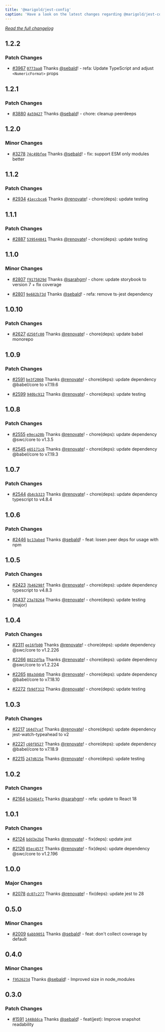 ```yaml
---
title: '@marigold/jest-config'
caption: 'Have a look on the latest changes regarding @marigold/jest-config'
---
```


_[Read the full changelog](https://github.com/marigold-ui/marigold/blob/main/config/jest/CHANGELOG.md)_

## 1.2.2

### Patch Changes

- [#3967](https://github.com/marigold-ui/marigold/pull/3967) [`0773aa8`](https://github.com/marigold-ui/marigold/commit/0773aa8cd6ee71faf4f0d04f80f33cbe7fc56202) Thanks [@sebald](https://github.com/sebald)! - refa: Update TypeScript and adjust `<NumericFormat>` props

## 1.2.1

### Patch Changes

- [#3880](https://github.com/marigold-ui/marigold/pull/3880) [`4a59427`](https://github.com/marigold-ui/marigold/commit/4a59427fc1d4c14b1971c07778de1977cdde5dda) Thanks [@sebald](https://github.com/sebald)! - chore: cleanup peerdeeps

## 1.2.0

### Minor Changes

- [#3278](https://github.com/marigold-ui/marigold/pull/3278) [`74c49bfee`](https://github.com/marigold-ui/marigold/commit/74c49bfeed05cf2e20cf2c93ff59654002e4e747) Thanks [@sebald](https://github.com/sebald)! - fix: support ESM only modules better

## 1.1.2

### Patch Changes

- [#2934](https://github.com/marigold-ui/marigold/pull/2934) [`41eccbce6`](https://github.com/marigold-ui/marigold/commit/41eccbce6e78e33e3c769adb5dd4b52a7ad43c92) Thanks [@renovate](https://github.com/apps/renovate)! - chore(deps): update testing

## 1.1.1

### Patch Changes

- [#2887](https://github.com/marigold-ui/marigold/pull/2887) [`539544841`](https://github.com/marigold-ui/marigold/commit/53954484120a34460ddb5bb6f3b3bc7106f2ce63) Thanks [@renovate](https://github.com/apps/renovate)! - chore(deps): update testing

## 1.1.0

### Minor Changes

- [#2807](https://github.com/marigold-ui/marigold/pull/2807) [`f9175829d`](https://github.com/marigold-ui/marigold/commit/f9175829db6ab268a6c9620430a99a69d0d57c7c) Thanks [@sarahgm](https://github.com/sarahgm)! - chore: update storybook to version 7 + fix coverage

- [#2801](https://github.com/marigold-ui/marigold/pull/2801) [`9e682b73d`](https://github.com/marigold-ui/marigold/commit/9e682b73dafd03ca59df1f4aba71cc284a7df296) Thanks [@sebald](https://github.com/sebald)! - refa: remove ts-jest dependency

## 1.0.10

### Patch Changes

- [#2627](https://github.com/marigold-ui/marigold/pull/2627) [`d250fc00`](https://github.com/marigold-ui/marigold/commit/d250fc0041f2beca498107d3e60e2d50e9ffb293) Thanks [@renovate](https://github.com/apps/renovate)! - chore(deps): update babel monorepo

## 1.0.9

### Patch Changes

- [#2591](https://github.com/marigold-ui/marigold/pull/2591) [`be3f2060`](https://github.com/marigold-ui/marigold/commit/be3f20600b195f62d8d5bc1b784329d7bf152d9a) Thanks [@renovate](https://github.com/apps/renovate)! - chore(deps): update dependency @babel/core to v7.19.6

- [#2599](https://github.com/marigold-ui/marigold/pull/2599) [`940bc912`](https://github.com/marigold-ui/marigold/commit/940bc912d30b311e275174bc6ada34a996e8c767) Thanks [@renovate](https://github.com/apps/renovate)! - chore(deps): update testing

## 1.0.8

### Patch Changes

- [#2555](https://github.com/marigold-ui/marigold/pull/2555) [`e9eca20b`](https://github.com/marigold-ui/marigold/commit/e9eca20b13f087edf6897fd90c49460ec258f257) Thanks [@renovate](https://github.com/apps/renovate)! - chore(deps): update dependency @swc/core to v1.3.5

- [#2545](https://github.com/marigold-ui/marigold/pull/2545) [`e65171c6`](https://github.com/marigold-ui/marigold/commit/e65171c6b30f0091491a7e0394e5ddafc0d72bf4) Thanks [@renovate](https://github.com/apps/renovate)! - chore(deps): update dependency @babel/core to v7.19.3

## 1.0.7

### Patch Changes

- [#2544](https://github.com/marigold-ui/marigold/pull/2544) [`db4cb323`](https://github.com/marigold-ui/marigold/commit/db4cb323ed6b58fac1ba424ca50349bdb981bc6b) Thanks [@renovate](https://github.com/apps/renovate)! - chore(deps): update dependency typescript to v4.8.4

## 1.0.6

### Patch Changes

- [#2446](https://github.com/marigold-ui/marigold/pull/2446) [`bc13abed`](https://github.com/marigold-ui/marigold/commit/bc13abedb3abc56cf6e1cc9ea8725b99c9eb9468) Thanks [@sebald](https://github.com/sebald)! - feat: losen peer deps for usage with npm

## 1.0.5

### Patch Changes

- [#2423](https://github.com/marigold-ui/marigold/pull/2423) [`7b46298f`](https://github.com/marigold-ui/marigold/commit/7b46298f0461fa07947768fe6caba0f9645a9ea9) Thanks [@renovate](https://github.com/apps/renovate)! - chore(deps): update dependency typescript to v4.8.3

- [#2437](https://github.com/marigold-ui/marigold/pull/2437) [`23a78264`](https://github.com/marigold-ui/marigold/commit/23a78264cf713ebf439c264a45ff946fd58472de) Thanks [@renovate](https://github.com/apps/renovate)! - chore(deps): update testing (major)

## 1.0.4

### Patch Changes

- [#2311](https://github.com/marigold-ui/marigold/pull/2311) [`ee16fb00`](https://github.com/marigold-ui/marigold/commit/ee16fb0036ee6e19e3d0a98e3ecc5f87db382cdf) Thanks [@renovate](https://github.com/apps/renovate)! - chore(deps): update dependency @swc/core to v1.2.226

* [#2266](https://github.com/marigold-ui/marigold/pull/2266) [`8022dfba`](https://github.com/marigold-ui/marigold/commit/8022dfba77317d2fd0ff263942b92a57be276505) Thanks [@renovate](https://github.com/apps/renovate)! - chore(deps): update dependency @swc/core to v1.2.224

- [#2265](https://github.com/marigold-ui/marigold/pull/2265) [`88a3d4b0`](https://github.com/marigold-ui/marigold/commit/88a3d4b030e67e46a4af429b01a884195601b7a2) Thanks [@renovate](https://github.com/apps/renovate)! - chore(deps): update dependency @babel/core to v7.18.10

* [#2272](https://github.com/marigold-ui/marigold/pull/2272) [`fb9df312`](https://github.com/marigold-ui/marigold/commit/fb9df312e50a5d4be27a528e339f0d2c5768324d) Thanks [@renovate](https://github.com/apps/renovate)! - chore(deps): update testing

## 1.0.3

### Patch Changes

- [#2217](https://github.com/marigold-ui/marigold/pull/2217) [`164d7caf`](https://github.com/marigold-ui/marigold/commit/164d7caf24ab4b14060bc6af73e230d981d30a83) Thanks [@renovate](https://github.com/apps/renovate)! - chore(deps): update dependency jest-watch-typeahead to v2

* [#2221](https://github.com/marigold-ui/marigold/pull/2221) [`c60f8527`](https://github.com/marigold-ui/marigold/commit/c60f8527cc4d61c3b7d8eeb2ec29a0cd7679e8dc) Thanks [@renovate](https://github.com/apps/renovate)! - chore(deps): update dependency @babel/core to v7.18.9

- [#2215](https://github.com/marigold-ui/marigold/pull/2215) [`247d615e`](https://github.com/marigold-ui/marigold/commit/247d615e9b127c3f2a94d0ad7561c09d11000366) Thanks [@renovate](https://github.com/apps/renovate)! - chore(deps): update testing

## 1.0.2

### Patch Changes

- [#2164](https://github.com/marigold-ui/marigold/pull/2164) [`b43464fc`](https://github.com/marigold-ui/marigold/commit/b43464fce6f7e2662b27313c6f74190e8c0f540f) Thanks [@sarahgm](https://github.com/sarahgm)! - refa: update to React 18

## 1.0.1

### Patch Changes

- [#2124](https://github.com/marigold-ui/marigold/pull/2124) [`bdd3e2bd`](https://github.com/marigold-ui/marigold/commit/bdd3e2bd04af7e1419b4264935967bf2e3990040) Thanks [@renovate](https://github.com/apps/renovate)! - fix(deps): update jest

* [#2126](https://github.com/marigold-ui/marigold/pull/2126) [`85ec457f`](https://github.com/marigold-ui/marigold/commit/85ec457f974d9ffa326330096b0532c32b1ca37a) Thanks [@renovate](https://github.com/apps/renovate)! - fix(deps): update dependency @swc/core to v1.2.196

## 1.0.0

### Major Changes

- [#2078](https://github.com/marigold-ui/marigold/pull/2078) [`dc07c277`](https://github.com/marigold-ui/marigold/commit/dc07c2773c8c248eb47f02b08a3df3048fd4261c) Thanks [@renovate](https://github.com/apps/renovate)! - fix(deps): update jest to 28

## 0.5.0

### Minor Changes

- [#2009](https://github.com/marigold-ui/marigold/pull/2009) [`6abb9051`](https://github.com/marigold-ui/marigold/commit/6abb90515312af180fe799a61e97ced49dfce4e6) Thanks [@sebald](https://github.com/sebald)! - feat: don't collect coverage by default

## 0.4.0

### Minor Changes

- [`f9526234`](https://github.com/marigold-ui/marigold/commit/f9526234257a149b12c14191a524691470da3942) Thanks [@sebald](https://github.com/sebald)! - Improved size in node_modules

## 0.3.0

### Patch Changes

- [#1591](https://github.com/marigold-ui/marigold/pull/1591) [`1448ddca`](https://github.com/marigold-ui/marigold/commit/1448ddcaa0f647f48b018fa74a8686af30eccc53) Thanks [@sebald](https://github.com/sebald)! - feat(jest): Improve snapshot readability
